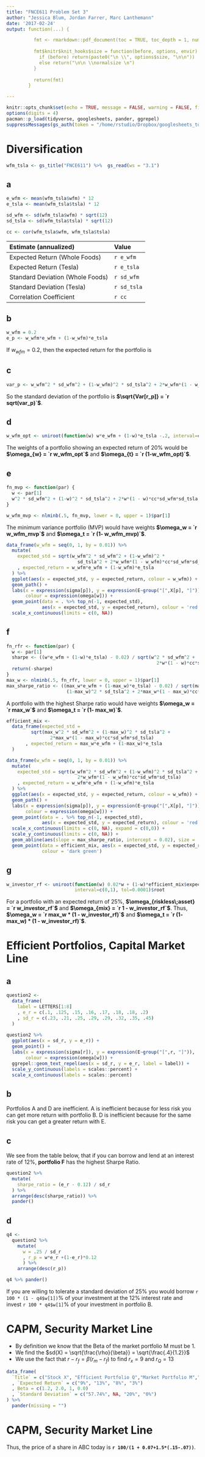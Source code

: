 ```yaml
---
title: "FNCE611 Problem Set 3"
author: "Jessica Blum, Jordan Farrer, Marc Lanthemann"
date: '2017-02-24'
output: function(...) {

          fmt <- rmarkdown::pdf_document(toc = TRUE, toc_depth = 1, number_section = TRUE, df_print = 'kable',...)
        
          fmt$knitr$knit_hooks$size = function(before, options, envir) {
            if (before) return(paste0("\n \\", options$size, "\n\n"))
            else return("\n\n \\normalsize \n")
          }
        
          return(fmt)
        }

---
```


```r
knitr::opts_chunk$set(echo = TRUE, message = FALSE, warning = FALSE, fig.align = 'center', size = 'small')
options(digits = 4)
pacman::p_load(tidyverse, googlesheets, pander, ggrepel)
suppressMessages(gs_auth(token = "/home/rstudio/Dropbox/googlesheets_token.rds", verbose = FALSE))
```

# Diversification

```r
wfm_tsla <- gs_title("FNCE611") %>%  gs_read(ws = "3.1")
```

## a

```r
e_wfm <- mean(wfm_tsla$wfm) * 12
e_tsla <- mean(wfm_tsla$tsla) * 12

sd_wfm <- sd(wfm_tsla$wfm) * sqrt(12)
sd_tsla <- sd(wfm_tsla$tsla) * sqrt(12)

cc <- cor(wfm_tsla$wfm, wfm_tsla$tsla)
```

|Estimate (annualized)|Value|
|:---|:----|
|Expected Return (Whole Foods)|`r e_wfm`|
|Expected Return (Tesla)|`r e_tsla`|
|Standard Deviation (Whole Foods)|`r sd_wfm`|
|Standard Deviation (Tesla)|`r sd_tsla`|
|Correlation Coefficient|`r cc`|

## b

```r
w_wfm = 0.2
e_p <- w_wfm*e_wfm + (1-w_wfm)*e_tsla
```


If $w_{wfm} = 0.2$, then the expected return for the portfolio is 

\begin{align}
\ E[r_p] & = \omega_{w}E[r_{w}] + (1-\omega_{w})E[r_{t}] \\
 & = `r w_wfm`(`r e_wfm`) + (1 - `r w_wfm`)(`r e_tsla`) \\
 & = `r e_p`
\end {align}

## c

```r
var_p <- w_wfm^2 * sd_wfm^2 + (1-w_wfm)^2 * sd_tsla^2 + 2*w_wfm*(1 - w_wfm)*cc*sd_wfm*sd_tsla
```


\begin{align}
\ Var[r_p] & = \omega_{w}^2\sigma_{w}^2 + \omega_{t}^2\sigma_{t}^2 + 2\omega_{w}\omega_{t}\rho_{w,t}\sigma_{w}\sigma_{t} \\
 & = `r w_wfm`^2\cdot `r sd_wfm`^2 + (1-`r w_wfm`)^2\cdot `r sd_tsla`^2 + 2\cdot`r w_wfm`\cdot(1 - `r w_wfm`)\cdot `r cc` \cdot `r sd_wfm` \cdot `r sd_tsla` \\
 & = `r var_p`
\end {align}

So the standard deviation of the portfolio is **$\sqrt{Var[r_p]} = `r sqrt(var_p)`$**.

## d


```r
w_wfm_opt <- uniroot(function(w) w*e_wfm + (1-w)*e_tsla -.2, interval=c(0,1), tol=0.0001)$root
```

The weights of a portfolio showing an expected return of 20% would be **$\omega_{w} = `r w_wfm_opt`$** and  **$\omega_{t} = `r (1-w_wfm_opt)`$**.

## e

```r
fn_mvp <- function(par) {
  w <- par[1]
  w^2 * sd_wfm^2 + (1-w)^2 * sd_tsla^2 + 2*w*(1 - w)*cc*sd_wfm*sd_tsla
}

w_wfm_mvp <- nlminb(.5, fn_mvp, lower = 0, upper = 1)$par[1]
```

The minimum variance portfolio (MVP) would have weights **$\omega_w = `r w_wfm_mvp`$** and **$\omega_t = `r (1- w_wfm_mvp)`$**.

```r
data_frame(w_wfm = seq(0, 1, by = 0.01)) %>%
  mutate(
    expected_std = sqrt(w_wfm^2 * sd_wfm^2 + (1-w_wfm)^2 * 
                          sd_tsla^2 + 2*w_wfm*(1 - w_wfm)*cc*sd_wfm*sd_tsla)
    , expected_return = w_wfm*e_wfm + (1-w_wfm)*e_tsla
  ) %>%
  ggplot(aes(x = expected_std, y = expected_return, colour = w_wfm)) +
  geom_path() +
  labs(x = expression(sigma[p]), y = expression(E~group("[",X[p], "]")), 
       colour = expression(omega[w])) +
  geom_point(data = . %>% top_n(-1, expected_std),  
             aes(x = expected_std, y = expected_return), colour = 'red') +
  scale_x_continuous(limits = c(0, NA))
```

## f

```r
fn_rfr <- function(par) {
  w <- par[1]
  sharpe <- ((w*e_wfm + (1-w)*e_tsla) - 0.02) / sqrt(w^2 * sd_wfm^2 + (1-w)^2 * sd_tsla^2 + 
                                                       2*w*(1 - w)*cc*sd_wfm*sd_tsla)
  return(-sharpe)
}
max_w <- nlminb(.5, fn_rfr, lower = 0, upper = 1)$par[1]
max_sharpe_ratio <- ((max_w*e_wfm + (1-max_w)*e_tsla) - 0.02) / sqrt(max_w^2 * sd_wfm^2 +
                      (1-max_w)^2 * sd_tsla^2 + 2*max_w*(1 - max_w)*cc*sd_wfm*sd_tsla)
```

A portfolio with the highest Sharpe ratio would have weights **$\omega_w = `r max_w`$** and **$\omega_t = `r (1- max_w)`$**.

```r
efficient_mix <- 
  data_frame(expected_std = 
         sqrt(max_w^2 * sd_wfm^2 + (1-max_w)^2 * sd_tsla^2 + 
                2*max_w*(1 - max_w)*cc*sd_wfm*sd_tsla)
       , expected_return = max_w*e_wfm + (1-max_w)*e_tsla
  )

data_frame(w_wfm = seq(0, 1, by = 0.01)) %>%
  mutate(
    expected_std = sqrt(w_wfm^2 * sd_wfm^2 + (1-w_wfm)^2 * sd_tsla^2 + 
                          2*w_wfm*(1 - w_wfm)*cc*sd_wfm*sd_tsla)
    , expected_return = w_wfm*e_wfm + (1-w_wfm)*e_tsla
  ) %>%
  ggplot(aes(x = expected_std, y = expected_return, colour = w_wfm)) +
  geom_path() +
  labs(x = expression(sigma[p]), y = expression(E~group("[",X[p], "]")),
       colour = expression(omega[w])) +
  geom_point(data = . %>% top_n(-1, expected_std),  
             aes(x = expected_std, y = expected_return), colour = 'red') +
  scale_x_continuous(limits = c(0, NA), expand = c(0,0)) +
  scale_y_continuous(limits = c(0, NA)) +
  geom_abline(aes(slope = max_sharpe_ratio, intercept = 0.02), size = .2) +
  geom_point(data = efficient_mix, aes(x = expected_std, y = expected_return),
             colour = 'dark green')
```

## g

\begin{align}
\ E[r_p] & = \omega_{riskless\;asset}E[r_{riskless\,asset}] + (1- \omega_{riskless\;asset})E[r_{mix}] \\
  0.25 & = \omega_{riskless\;asset}0.02 + (1- \omega_{riskless\;asset})`r efficient_mix$expected_return[1]`
\end{align}

```r
w_investor_rf <- uniroot(function(w) 0.02*w + (1-w)*efficient_mix$expected_return[1] - 0.25, 
                         interval=c(0,1), tol=0.0001)$root
```

For a portfolio with an expected return of 25%, **$\omega_{riskless\;asset} = `r w_investor_rf`$** and **$\omega_{mix} = `r 1 - w_investor_rf`$**. Thus, **$\omega_w = `r max_w * (1 - w_investor_rf)`$** and **$\omega_t = `r (1- max_w) * (1 - w_investor_rf)`$**.

# Efficient Portfolios, Capital Market Line

## a

```r
question2 <- 
  data_frame(
    label = LETTERS[1:8]
    , e_r = c(.1, .125, .15, .16, .17, .18, .18, .2)
    , sd_r = c(.23, .21, .25, .29, .29, .32, .35, .45)
  )
  
question2 %>%  
  ggplot(aes(x = sd_r, y = e_r)) + 
  geom_point() +
  labs(x = expression(sigma[r]), y = expression(E~group("[",r, "]")), 
       colour = expression(omega[w])) +
  ggrepel::geom_text_repel(aes(x = sd_r, y = e_r, label = label)) +
  scale_y_continuous(labels = scales::percent) +
  scale_x_continuous(labels = scales::percent)
```

## b

Portfolios A and D are inefficient. A is inefficient because for less risk you can get more return with portfolio B. D is inefficient because for the same risk you can get a greater return with E.

## c 

We see from the table below, that if you can borrow and lend at an interest rate of 12%, **portfolio F** has the highest Sharpe Ratio.

```r
question2 %>%
  mutate(
    sharpe_ratio = (e_r - 0.12) / sd_r
  ) %>%
  arrange(desc(sharpe_ratio)) %>%
  pander()
```

## d

```r
q4 <- 
  question2 %>%
    mutate(
      w = .25 / sd_r
      , r_p = w*e_r +(1-e_r)*0.12
      ) %>%
    arrange(desc(r_p))

q4 %>% pander()
```

If you are willing to tolerate a standard deviation of 25% you would borrow `r 100 * (1 - q4$w[1])`% of your investment at the 12% interest rate and invest `r 100 * q4$w[1]`% of your investment in portfolio B.

# CAPM, Security Market Line

+ By definition we know that the Beta of the market portfolio M must be 1. 
+ We find the $sd(X) = \sqrt{\frac{\rho}{\beta}} = \sqrt{\frac{.4}{1.2}}$
+ We use the fact that $r - r_f = \beta(r_m - r_f)$ to find $r_x = 9$ and $r_Q = 13$

```r
data_frame(
  `Title` = c("Stock X", "Efficient Portfolio Q","Market Portfolio M","Riskless Asset")
  , `Expected Return` = c("9%", "13%", "8%", "3%")
  , Beta = c(1.2, 2.0, 1, 0.0)
  , `Standard Deviation` = c("57.74%", NA, "20%", "0%")
) %>%
  pander(missing = "")
```

# CAPM, Security Market Line

\begin{align}
\ d & = E[r_i] = r_f \beta[E[r_m] - r_f] = 0.07 + 1.5[0.15 - 0.07] \\
 & = `r 0.07+1.5*(.15-.07)`
\end{align}

\begin{align}
\ NPV & = E[r_i] = \frac{P_1 - P_0 + Div}{P_0} \\
 `r 0.07+1.5*(.15-.07)` & = \frac{100 - P_0 + 0}{P_0}
\end{align}

Thus, the price of a share in ABC today is **`r 100/(1 + 0.07+1.5*(.15-.07))`**.


